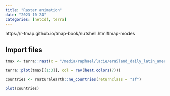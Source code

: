 ```yaml
---
title: "Raster animation"
date: "2023-10-24"
categories: [netcdf, terra]
---
```


https://r-tmap.github.io/tmap-book/nutshell.html#map-modes

## Import files

```r
tmax <- terra::rast(x = "/media/raphael/lacie/era5land_daily_latin_america/2m_temperature_max/2m_temperature_2022-12-01_2022-12-31_day_max.nc")

terra::plot(tmax[[1:3]], col = rev(heat.colors(7)))
```
```r
countries <- rnaturalearth::ne_countries(returnclass = "sf")

plot(countries)
```

